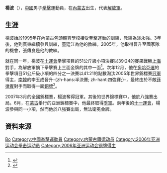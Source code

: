 {{Otheruses|杨波}}
{{noteTA
|1=zh-hans:四分之一決賽;
}}

'''楊波'''（{{bd|1983年|10月11日}}），[[中華人民共和國|中國]]男子[[拳擊|拳擊]]運動員，在[[內蒙古|內蒙古]]出生，代表[[解放軍|解放軍]]。

== 生涯 ==
楊波始於1995年在內蒙古包頭體育學校接受拳擊運動的訓練，教練為淡永強。3年後，他到廣東繼續參與訓練，董廷江為他的教練。2005年，他取得晉升至國家隊的機會，張傳良是他的教練。

就在同一年，楊波在[[十運會|十運會]]拳擊項目的51公斤級小項決賽以39:24的賽果戰勝[[上海|上海]]對手，為解放軍摘下拳擊賽上三面金牌的其中一面<ref>{{Cite web |url=http://news.xinhuanet.com/sports/2005-09/13/content_3486144.htm |title=拳擊決賽結束　解放軍隊成最大贏家 |access-date=2011-12-02 |archive-date=2006-02-22 |archive-url=https://web.archive.org/web/20060222045859/http://news.xinhuanet.com/sports/2005-09/13/content_3486144.htm |dead-url=no }}</ref>。次年12月，他在[[2006年亞洲運動會|多哈亞運]]的拳擊項目51公斤級小項的四分之一決賽以41:21的點數淘汰2005年世界錦標賽[[冠軍|冠軍]]得主，[[南韓|南韓]]的李玉成晉升-{zh-hans:半決賽; zh-hant:四強賽;}-，最終由於不敵[[菲律賓|菲律賓]]對手而取得一面[[銅牌|銅牌]]<ref>{{Cite web |url=http://news.xinhuanet.com/sports/2006-12/08/content_5454035.htm |title=拳手楊波大勝世界冠軍 |access-date=2011-12-02 |archive-date=2008-05-27 |archive-url=https://web.archive.org/web/20080527180620/http://news.xinhuanet.com/sports/2006-12/08/content_5454035.htm |dead-url=no }}</ref>。

2007年3月的全國錦標賽，楊波奪得冠軍。其後的世界錦標賽中，他於八強賽出局。6月，在[[蒙古|蒙古]]舉行的亞洲錦標賽中，他最終取得[[季軍|季軍]]。兩年後的[[十一運會|十一運會]]，楊波參與同一小項，然而他於八強賽出局，無法衛冕金牌。

==資料來源==
{{Reflist}}

{{Authority control}}
{{DEFAULTSORT:Yang杨}}
[[Category:楊姓|Bo]]
[[Category:中國拳擊運動員|Category:中國拳擊運動員]]
[[Category:内蒙古籍运动员|Category:内蒙古籍运动员]]
[[Category:2006年亚洲运动会拳击运动员|Category:2006年亚洲运动会拳击运动员]]
[[Category:2006年亚洲运动会铜牌得主|Category:2006年亚洲运动会铜牌得主]]